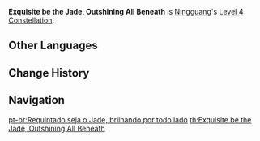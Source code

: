 {{Constellation Infobox
|image       = Constellation Exquisite be the Jade, Outshining All Beneath.png
|description = [[Jade Screen]] increases nearby characters' Elemental RES by 10%.
|level       = 4
|character   = Ningguang
|utility1    = Anemo RES Increase
|utility2    = Cryo RES Increase
|utility3    = Electro RES Increase
|utility4    = Geo RES Increase
|utility5    = Hydro RES Increase
|utility6    = Pyro RES Increase
|utility7    = Dendro RES Increase
|utility8    = Elemental RES Increase
}}
'''Exquisite be the Jade, Outshining All Beneath''' is [[Ningguang]]'s [[Level 4 Constellation]].
<!--
==Gameplay Notes==
-->
==Other Languages==
{{Other Languages
|en      = Exquisite be the Jade, Outshining All Beneath
|zhs     = 攻守易形著神机
|zhs_rm  = Gōngshǒuyìxíngzhe Shén Jī
|zht     = 攻守易形著神機
|zht_rm  = Gōngshǒuyìxíngzhe Shén Jī
|zh_tl   = 
|ja      = 神機妙道の陣組み
|ja_rm   = Shinki Myoudou no Jinkumi{{Assumed}}
|ja_tl   = Battle Construct of Ingenious Scheme
|ja_note = 神機妙道 seems to be a reference to idiomatic compound 神機妙算 which means "ingenious scheme."<br />
陣組み = "camp, battle array, ranks" + "association, set, construct"
|ko      = 공수전환
|ko_rm   = Gongsujeonhwan
|ko_tl   = Switching Attack and Defense
|es      = Excelente sea el jade, que eclipsa todo a sus pies
|es_tl   = Excellent be the Jade, Which Eclipses Everything at its Feet
|fr      = Exquis soit le Jade, éclatant de toutes parts
|fr_tl   = Exquisite be the Jade, Shining on All Sides
|ru      = Изысканный блеск нефрита
|ru_tl   = 
|th      = Exquisite be the Jade, Outshining All the Beneath
|vi      = Thần Cơ Công Thủ
|vi_tl   = 
|de      = Verteidigungsformation
|de_tl   = Defense Formation
|id      = Exquisite be the Jade, Outshining All Beneath
|pt      = Requintado seja o Jade, brilhando por todo lado
|pt_tl   = Exquisite be the Jade, Shining on All Sides
}}

==Change History==
{{Change History|1.0}}

==Navigation==
{{Talent Navbox|Ningguang}}
[[pt-br:Requintado seja o Jade, brilhando por todo lado]]
[[th:Exquisite be the Jade, Outshining All Beneath]]